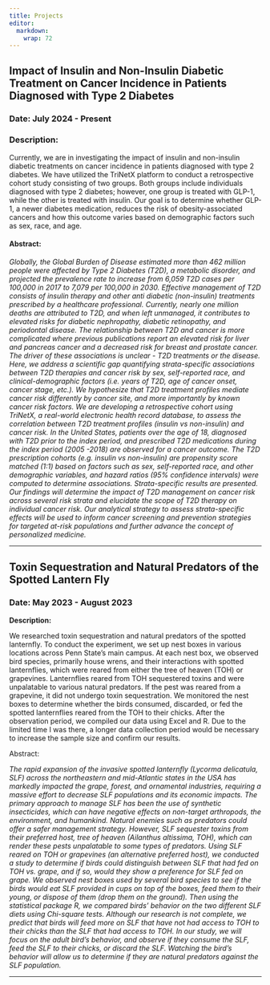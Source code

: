 ```yaml
---
title: Projects
editor: 
  markdown: 
    wrap: 72
---
```


## Impact of Insulin and Non-Insulin Diabetic Treatment on Cancer Incidence in Patients Diagnosed with Type 2 Diabetes

### Date: July 2024 - Present

### Description:

Currently, we are in investigating the impact of insulin and non-insulin
diabetic treatments on cancer incidence in patients diagnosed with type
2 diabetes. We have utilized the TriNetX platform to conduct a
retrospective cohort study consisting of two groups. Both groups include
individuals diagnosed with type 2 diabetes; however, one group is
treated with GLP-1, while the other is treated with insulin. Our goal is
to determine whether GLP-1, a newer diabetes medication, reduces the
risk of obesity-associated cancers and how this outcome varies based on
demographic factors such as sex, race, and age.

#### **Abstract:**

*Globally, the Global Burden of Disease estimated more than 462 million
people were affected by Type 2 Diabetes (T2D), a metabolic disorder, and
projected the prevalence rate to increase from 6,059 T2D cases per
100,000 in 2017 to 7,079 per 100,000 in 2030. Effective management of
T2D consists of insulin therapy and other anti diabetic (non-insulin)
treatments prescribed by a healthcare professional. Currently, nearly
one million deaths are attributed to T2D, and when left unmanaged, it
contributes to elevated risks for diabetic nephropathy, diabetic
retinopathy, and periodontal disease. The relationship between T2D and
cancer is more complicated where previous publications report an
elevated risk for liver and pancreas cancer and a decreased risk for
breast and prostate cancer. The driver of these associations is
unclear - T2D treatments or the disease. Here, we address a scientific
gap quantifying strata-specific associations between T2D therapies and
cancer risk by sex, self-reported race, and clinical-demographic factors
(i.e. years of T2D, age of cancer onset, cancer stage, etc.). We
hypothesize that T2D treatment profiles mediate cancer risk differently
by cancer site, and more importantly by known cancer risk factors. We
are developing a retrospective cohort using TriNetX, a real-world
electronic health record database, to assess the correlation between T2D
treatment profiles (insulin vs non-insulin) and cancer risk. In the
United States, patients over the age of 18, diagnosed with T2D prior to
the index period, and prescribed T2D medications during the index period
(2005 -2018) are observed for a cancer outcome. The T2D prescription
cohorts (e.g. insulin vs non-insulin) are propensity score matched (1:1)
based on factors such as sex, self-reported race, and other demographic
variables, and hazard ratios (95% confidence intervals) were computed to
determine associations. Strata-specific results are presented. Our
findings will determine the impact of T2D management on cancer risk
across several risk strata and elucidate the scope of T2D therapy on
individual cancer risk. Our analytical strategy to assess
strata-specific effects will be used to inform cancer screening and
prevention strategies for targeted at-risk populations and further
advance the concept of personalized medicine.*

------------------------------------------------------------------------

## Toxin Sequestration and Natural Predators of the Spotted Lantern Fly

### Date: May 2023 - August 2023

**Description:**

We researched toxin sequestration and natural predators of the spotted
lanternfly. To conduct the experiment, we set up nest boxes in various
locations across Penn State’s main campus. At each nest box, we observed
bird species, primarily house wrens, and their interactions with spotted
lanternflies, which were reared from either the tree of heaven (TOH) or
grapevines. Lanternflies reared from TOH sequestered toxins and were
unpalatable to various natural predators. If the pest was reared from a
grapevine, it did not undergo toxin sequestration. We monitored the nest
boxes to determine whether the birds consumed, discarded, or fed the
spotted lanternflies reared from the TOH to their chicks. After the
observation period, we compiled our data using Excel and R. Due to the
limited time I was there, a longer data collection period would be
necessary to increase the sample size and confirm our results.

Abstract:

*The rapid expansion of the invasive spotted lanternfly (Lycorma
delicatula, SLF) across the northeastern and mid-Atlantic states in the
USA has markedly impacted the grape, forest, and ornamental industries,
requiring a massive effort to decrease SLF populations and its economic
impacts. The primary approach to manage SLF has been the use of
synthetic insecticides, which can have negative effects on non-target
arthropods, the environment, and humankind. Natural enemies such as
predators could offer a safer management strategy. However, SLF
sequester toxins from their preferred host, tree of heaven (Ailanthus
altissima, TOH), which can render these pests unpalatable to some types
of predators. Using SLF reared on TOH or grapevines (an alternative
preferred host), we conducted a study to determine if birds could
distinguish between SLF that had fed on TOH vs. grape, and if so, would
they show a preference for SLF fed on grape. We observed nest boxes used
by several bird species to see if the birds would eat SLF provided in
cups on top of the boxes, feed them to their young, or dispose of them
(drop them on the ground). Then using the statistical package R, we
compared birds’ behavior on the two different SLF diets using Chi-square
tests. Although our research is not complete, we predict that birds will
feed more on SLF that have not had access to TOH to their chicks than
the SLF that had access to TOH. In our study, we will focus on the adult
bird’s behavior, and observe if they consume the SLF, feed the SLF to
their chicks, or discard the SLF. Watching the bird’s behavior will
allow us to determine if they are natural predators against the SLF
population.*

------------------------------------------------------------------------
